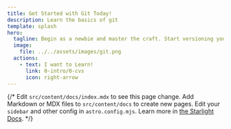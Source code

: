 ```yaml
---
title: Get Started with Git Today!
description: Learn the basics of git
template: splash
hero:
  tagline: Begin as a newbie and master the craft. Start versioning your code the way it deserves!
  image:
    file: ../../assets/images/git.png
  actions:
    - text: I want to Learn!
      link: 0-intro/0-cvs
      icon: right-arrow
---
```



{/* <CardGrid stagger>
	<Card title="Update content" icon="pencil">
		Edit `src/content/docs/index.mdx` to see this page change.
	</Card>
	<Card title="Add new content" icon="add-document">
		Add Markdown or MDX files to `src/content/docs` to create new pages.
	</Card>
	<Card title="Configure your site" icon="setting">
		Edit your `sidebar` and other config in `astro.config.mjs`.
	</Card>
	<Card title="Read the docs" icon="open-book">
		Learn more in [the Starlight Docs](https://starlight.astro.build/).
	</Card>
</CardGrid> */}